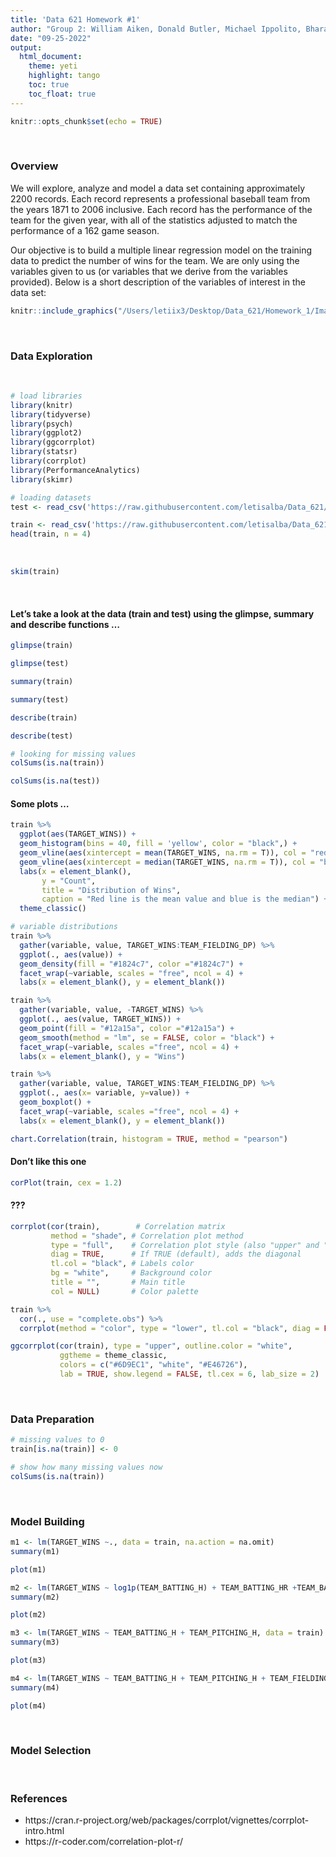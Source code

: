 ```yaml
---
title: 'Data 621 Homework #1'
author: "Group 2: William Aiken, Donald Butler, Michael Ippolito, Bharani Nittala, Leticia Salazar and Santiago Torres"
date: "09-25-2022"
output:
  html_document:
    theme: yeti
    highlight: tango
    toc: true
    toc_float: true
---
```


```r
knitr::opts_chunk$set(echo = TRUE)
```

$~$

### **Overview**
We will explore, analyze and model a data set containing approximately 2200 records. Each record represents a professional baseball team from the years 1871 to 2006 inclusive. Each record has the performance of the team for the given year, with all of the statistics adjusted to match the performance of a 162 game season.

Our objective is to build a multiple linear regression model on the training data to predict the number of wins for the team. We are only using the variables given to us (or variables that we derive from the variables provided). Below is a short description of the variables of interest in the data set:

```r
knitr::include_graphics("/Users/letiix3/Desktop/Data_621/Homework_1/Images/homework1_table.png")
```

$~$

### **Data Exploration**

$~$

```r
# load libraries
library(knitr)
library(tidyverse)
library(psych)
library(ggplot2)
library(ggcorrplot)
library(statsr)
library(corrplot)
library(PerformanceAnalytics)
library(skimr)
```


```r
# loading datasets
test <- read_csv('https://raw.githubusercontent.com/letisalba/Data_621/master/Homework_1/csv/moneyball-evaluation-data.csv')

train <- read_csv('https://raw.githubusercontent.com/letisalba/Data_621/master/Homework_1/csv/moneyball-training-data.csv')
head(train, n = 4)
```

$~$

```r
skim(train)
```


$~$

#### Let's take a look at the data  (train and test) using the glimpse, summary and describe functions ...

```r
glimpse(train)
```

```r
glimpse(test)
```


```r
summary(train)
```

```r
summary(test)
```


```r
describe(train)
```


```r
describe(test)
```


```r
# looking for missing values
colSums(is.na(train))
```

```r
colSums(is.na(test))
```

#### Some plots ...


```r
train %>% 
  ggplot(aes(TARGET_WINS)) + 
  geom_histogram(bins = 40, fill = 'yellow', color = "black",) +
  geom_vline(aes(xintercept = mean(TARGET_WINS, na.rm = T)), col = "red", lty = 1) +
  geom_vline(aes(xintercept = median(TARGET_WINS, na.rm = T)), col = "blue", lty = 1) +
  labs(x = element_blank(),
       y = "Count",
       title = "Distribution of Wins",
       caption = "Red line is the mean value and blue is the median") + 
  theme_classic()
```


```r
# variable distributions
train %>%
  gather(variable, value, TARGET_WINS:TEAM_FIELDING_DP) %>%
  ggplot(., aes(value)) + 
  geom_density(fill = "#1824c7", color ="#1824c7") + 
  facet_wrap(~variable, scales = "free", ncol = 4) +
  labs(x = element_blank(), y = element_blank())
```


```r
train %>%
  gather(variable, value, -TARGET_WINS) %>%
  ggplot(., aes(value, TARGET_WINS)) + 
  geom_point(fill = "#12a15a", color ="#12a15a") + 
  geom_smooth(method = "lm", se = FALSE, color = "black") + 
  facet_wrap(~variable, scales ="free", ncol = 4) +
  labs(x = element_blank(), y = "Wins")
```


```r
train %>% 
  gather(variable, value, TARGET_WINS:TEAM_FIELDING_DP) %>%
  ggplot(., aes(x= variable, y=value)) + 
  geom_boxplot() +
  facet_wrap(~variable, scales ="free", ncol = 4) +
  labs(x = element_blank(), y = element_blank())
```

```r
chart.Correlation(train, histogram = TRUE, method = "pearson")
```

#### Don't like this one

```r
corPlot(train, cex = 1.2)
```


#### ???

```r
corrplot(cor(train),        # Correlation matrix
         method = "shade", # Correlation plot method
         type = "full",    # Correlation plot style (also "upper" and "lower")
         diag = TRUE,      # If TRUE (default), adds the diagonal
         tl.col = "black", # Labels color
         bg = "white",     # Background color
         title = "",       # Main title
         col = NULL)       # Color palette
```


```r
train %>%
  cor(., use = "complete.obs") %>%
  corrplot(method = "color", type = "lower", tl.col = "black", diag = FALSE)
```


```r
ggcorrplot(cor(train), type = "upper", outline.color = "white",
           ggtheme = theme_classic,
           colors = c("#6D9EC1", "white", "#E46726"),
           lab = TRUE, show.legend = FALSE, tl.cex = 6, lab_size = 2) 
```


$~$


### **Data Preparation**

```r
# missing values to 0
train[is.na(train)] <- 0

# show how many missing values now
colSums(is.na(train))
```

$~$


### **Model Building**

```r
m1 <- lm(TARGET_WINS ~., data = train, na.action = na.omit)
summary(m1)
```

```r
plot(m1)
```



```r
m2 <- lm(TARGET_WINS ~ log1p(TEAM_BATTING_H) + TEAM_BATTING_HR +TEAM_BATTING_3B +TEAM_BASERUN_CS + TEAM_FIELDING_E+ TEAM_FIELDING_DP, data = train)
summary(m2)
```


```r
plot(m2)
```


```r
m3 <- lm(TARGET_WINS ~ TEAM_BATTING_H + TEAM_PITCHING_H, data = train)
summary(m3)
```

```r
plot(m3)
```


```r
m4 <- lm(TARGET_WINS ~ TEAM_BATTING_H + TEAM_PITCHING_H + TEAM_FIELDING_E + TEAM_PITCHING_BB, data = train)
summary(m4)
```
```r
plot(m4)
```


$~$


### **Model Selection**


$~$


### **References**

* https://cran.r-project.org/web/packages/corrplot/vignettes/corrplot-intro.html
* https://r-coder.com/correlation-plot-r/
